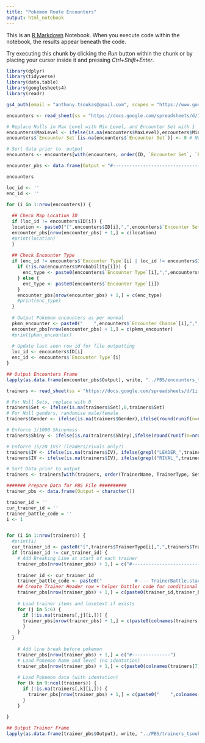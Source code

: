 ```yaml
---
title: "Pokemon Route Encounters"
output: html_notebook
---
```


This is an [R Markdown](http://rmarkdown.rstudio.com) Notebook. When you execute code within the notebook, the results appear beneath the code. 

Try executing this chunk by clicking the *Run* button within the chunk or by placing your cursor inside it and pressing *Ctrl+Shift+Enter*. 

```r
library(dplyr)
library(tidyverse)
library(data.table)
library(googlesheets4)
library(readr)

gs4_auth(email = "anthony.tsoukas@gmail.com", scopes = "https://www.googleapis.com/auth/drive.readonly")

encounters <- read_sheet(ss = "https://docs.google.com/spreadsheets/d/1ifXHuiQUOqN2F-kTRnHBh8xJX98VI0NTl4pSU8XCIZM/", sheet = "RouteEncounters", skip = 0)[1:9]

# Replace Nulls in Max Level with Min Level, and Encounter Set with 1
encounters$MaxLevel <- ifelse(is.na(encounters$MaxLevel),encounters$MinLevel,encounters$MaxLevel)
encounters$`Encounter Set`[is.na(encounters$`Encounter Set`)] <- 0 # Null Encounter Version = 0

# Sort data prior to  output
encounters <- encounters[with(encounters, order(ID, `Encounter Set`, `Encounter Type`)), ]

encounter_pbs <- data.frame(Output = "#----------------------------------------")

encounters

loc_id <- ''
enc_id <- ''

for (i in 1:nrow(encounters)) {
  
  ## Check Map Location ID
  if (loc_id != encounters$ID[i]) {
  location <- paste0("[",encounters$ID[i],",",encounters$`Encounter Set`[i],"] # ",encounters$MapName[i])
  encounter_pbs[nrow(encounter_pbs) + 1,] = c(location)
  #print(location)
  }
  
  ## Check Encounter Type
  if (enc_id != encounters$`Encounter Type`[i] | loc_id != encounters$ID[i]) {
    if (!is.na(encounters$Probability[i])) {
      enc_type <- paste0(encounters$`Encounter Type`[i],",",encounters$Probability[i])
    } else {
      enc_type <- paste0(encounters$`Encounter Type`[i])
    }
    encounter_pbs[nrow(encounter_pbs) + 1,] = c(enc_type)
    #print(enc_type)
  }
  
  # Output Pokemon encounters as per normal
  pkmn_encounter <- paste0("    ",encounters$`Encounter Chance`[i],",",encounters$Pokemon[i],",",encounters$MinLevel[i],",",encounters$MaxLevel[i])
  encounter_pbs[nrow(encounter_pbs) + 1,] = c(pkmn_encounter)
  #print(pkmn_encounter)
  
  # Update last seen row id for file outputting
  loc_id <- encounters$ID[i]
  enc_id <- encounters$`Encounter Type`[i]
}

## Output Encounters Frame
lapply(as.data.frame(encounter_pbs$Output), write, "../PBS/encounters_tsouk.txt", append=FALSE, ncolumns=1)

```

```r
trainers <- read_sheet(ss = "https://docs.google.com/spreadsheets/d/1ifXHuiQUOqN2F-kTRnHBh8xJX98VI0NTl4pSU8XCIZM/", sheet = "Trainers", skip = 0)#[1:24]

# For Null Sets, replace with 0
trainers$Set <- ifelse(is.na(trainers$Set),0,trainers$Set)
# For Null genders, randomise male/female
trainers$Gender <- ifelse(is.na(trainers$Gender),ifelse(round(runif(n=nrow(trainers)),0)==1,"male","female"),trainers$Gender)

# Enforce 1/1000 Shinyness
trainers$Shiny <- ifelse(is.na(trainers$Shiny),ifelse(round(runif(n=nrow(trainers)),3)>=0.999,"true","false"),trainers$Shiny)

# Enforce 15/20 IVs? (leaders/rivals only?)
trainers$IV <- ifelse(is.na(trainers$IV), ifelse(grepl("LEADER_",trainers$TrainerType),"20,20,20,20,20,20",trainers$IV),trainers$IV)
trainers$IV <- ifelse(is.na(trainers$IV), ifelse(grepl("RIVAL_",trainers$TrainerType),"20,20,20,20,20,20",trainers$IV),trainers$IV)

# Sort Data prior to output
trainers <- trainers[with(trainers, order(TrainerName, TrainerType, Set)), ]

####### Prepare Data for PBS File ##########
trainer_pbs <- data.frame(Output = character())

trainer_id = ''
cur_trainer_id = ''
trainer_battle_code = ''
i <- 1


for (i in 1:nrow(trainers)) {
  #print(i)
  cur_trainer_id <- paste0("[",trainers$TrainerType[i],",",trainers$TrainerName[i],",",trainers$Set[i],"]")
  if (trainer_id != cur_trainer_id) {
    # Add Breaking Line at start of each trainer
    trainer_pbs[nrow(trainer_pbs) + 1,] = c("#-------------------------------")
    
    trainer_id <- cur_trainer_id
    trainer_battle_code <- paste0("            #---- TrainerBattle.start(:",trainers$TrainerType[i],',"',trainers$TrainerName[i],'",',trainers$Set[i],")")
    ## Create Trainer Header row + helper battler code for conditional event script
    trainer_pbs[nrow(trainer_pbs) + 1,] = c(paste0(trainer_id,trainer_battle_code))
    
    # Load trainer items and losetext if exists
    for (j in 5:6) {
      if (!is.na(trainers[,j][i,])) {
      trainer_pbs[nrow(trainer_pbs) + 1,] = c(paste0(colnames(trainers[j])," = ",trainers[,j][i,]))
      }
    }
  }
  
    # Add line break before pokemon
    trainer_pbs[nrow(trainer_pbs) + 1,] = c("#--------------")
    # Load Pokemon Name and level (no identation)
    trainer_pbs[nrow(trainer_pbs) + 1,] = c(paste0(colnames(trainers[7])," = ",trainers[,7][i,],",",trainers[,8][i,]))
    
    # Load Pokemon data (with identation)
    for (k in 9:ncol(trainers)) {
      if (!is.na(trainers[,k][i,])) {
        trainer_pbs[nrow(trainer_pbs) + 1,] = c(paste0("    ",colnames(trainers[k])," = ",trainers[,k][i,]))
      }
    }
  
}

## Output Trainer Frame
lapply(as.data.frame(trainer_pbs$Output), write, "../PBS/trainers_tsouk.txt", append=FALSE, ncolumns=1)

```

